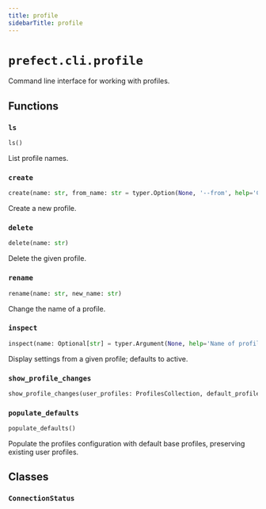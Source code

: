 ```yaml
---
title: profile
sidebarTitle: profile
---
```


# `prefect.cli.profile`



Command line interface for working with profiles.


## Functions

### `ls` <sup><a href="https://github.com/prefecthq/prefect/blob/main/src/prefect/cli/profile.py#L39"><Icon icon="github" size="14" /></a></sup>

```python
ls()
```


List profile names.


### `create` <sup><a href="https://github.com/prefecthq/prefect/blob/main/src/prefect/cli/profile.py#L61"><Icon icon="github" size="14" /></a></sup>

```python
create(name: str, from_name: str = typer.Option(None, '--from', help='Copy an existing profile.'))
```


Create a new profile.


### `delete` <sup><a href="https://github.com/prefecthq/prefect/blob/main/src/prefect/cli/profile.py#L183"><Icon icon="github" size="14" /></a></sup>

```python
delete(name: str)
```


Delete the given profile.


### `rename` <sup><a href="https://github.com/prefecthq/prefect/blob/main/src/prefect/cli/profile.py#L209"><Icon icon="github" size="14" /></a></sup>

```python
rename(name: str, new_name: str)
```


Change the name of a profile.


### `inspect` <sup><a href="https://github.com/prefecthq/prefect/blob/main/src/prefect/cli/profile.py#L239"><Icon icon="github" size="14" /></a></sup>

```python
inspect(name: Optional[str] = typer.Argument(None, help='Name of profile to inspect; defaults to active profile.'))
```


Display settings from a given profile; defaults to active.


### `show_profile_changes` <sup><a href="https://github.com/prefecthq/prefect/blob/main/src/prefect/cli/profile.py#L265"><Icon icon="github" size="14" /></a></sup>

```python
show_profile_changes(user_profiles: ProfilesCollection, default_profiles: ProfilesCollection) -> bool
```

### `populate_defaults` <sup><a href="https://github.com/prefecthq/prefect/blob/main/src/prefect/cli/profile.py#L293"><Icon icon="github" size="14" /></a></sup>

```python
populate_defaults()
```


Populate the profiles configuration with default base profiles, preserving existing user profiles.


## Classes

### `ConnectionStatus` <sup><a href="https://github.com/prefecthq/prefect/blob/main/src/prefect/cli/profile.py#L339"><Icon icon="github" size="14" /></a></sup>
